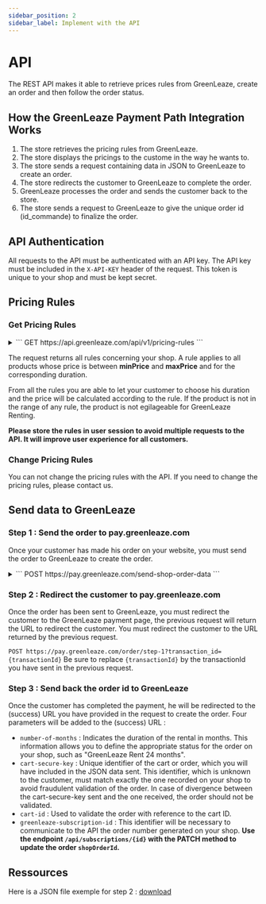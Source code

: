 ```yaml
---
sidebar_position: 2
sidebar_label: Implement with the API
---
```


# API

The REST API makes it able to retrieve prices rules from GreenLeaze, create an order and then follow the order status.

## How the GreenLeaze Payment Path Integration Works

1. The store retrieves the pricing rules from GreenLeaze.
2. The store displays the pricings to the custome in the way he wants to.
3. The store sends a request containing data in JSON to GreenLeaze to create an order.
4. The store redirects the customer to GreenLeaze to complete the order.
5. GreenLeaze processes the order and sends the customer back to the store.
6. The store sends a request to GreenLeaze to give the unique order id (id_commande) to finalize the order.

## API Authentication

All requests to the API must be authenticated with an API key. The API key must be included in the `X-API-KEY` header of the request. This token is unique to your shop and must be kept secret.

## Pricing Rules

### Get Pricing Rules

<details>
<summary>
```
GET https://api.greenleaze.com/api/v1/pricing-rules
```
</summary>
```json title="Request response"
[
  //...
  {
    "id": 30,
    "name": "0 2000 1 mois",
    "rule": "(1.2* [[prixHT]] /11.9) + (1.2-[[rate]])*[[prixHT]]/11.9", // [[rate]] represent the taxes of the product (tva)
    "minPrice": "0.00",
    "maxPrice": "2000.00",
    "duration": 6 // Can be 6, 12, 18 or 24 months
  }
  //...
]
```
</details>

The request returns all rules concerning your shop. A rule applies to all products whose price is between **minPrice** and **maxPrice** and for the corresponding duration.

From all the rules you are able to let your customer to choose his duration and the price will be calculated according to the rule. If the product is not in the range of any rule, the product is not egilageable for GreenLeaze Renting.

**Please store the rules in user session to avoid multiple requests to the API. It will improve user experience for all customers.**

### Change Pricing Rules

You can not change the pricing rules with the API. If you need to change the pricing rules, please contact us.

## Send data to GreenLeaze

### Step 1 : Send the order to pay.greenleaze.com

Once your customer has made his order on your website, you must send the order to GreenLeaze to create the order.

<details>
<summary>
```
POST https://pay.greenleaze.com/send-shop-order-data
```
</summary>
```json title="Request body"
[
  //...
  {
    "transactionId": "",// (String, Required) : Random generated id. Used by pay.greenleaze.com to associate all data to the transaction_id spectified in the redirection URL of the customer.
    "shop": "", //(Object, Required) : Shops informations.
    "urls": [], //(Object, Required) : All shop's URL 
    "shop": "", // (String, Required) :  principal URL of the shop, format domain.extension (ex: amazon.fr or fnac.com).
    "success": "", // (String, Required) : redirection URL in case of paiement success.
    "failure": "", // (String, Required) : redirection URL in case of paiement failure.
    "language": "", // (String, Required) : Langage used by the shop - iso format (ex: fr or en).
    "customer": "", // (Object, Optional) : Info about the customer.
    "firstName": "", // (String, Optional) : Customer's firstname.
    "lastName": "", // (String, Optional) : Customer's lastname.
    "company": "", // (String, Optional) : Society of client, can be null.
    "email": "", // (String, Optional) : Email of the customer.
    "addresses": [
      // ... 
    ], // (Array, Optional) : Address of the customer - See below for the address format.
    "products": [
      // ...
    ], // (Array, Required) : List of products ordered by the customer - See below for the product format.
    "cartId": "", // (String, Required) : Cart id.
    "cartSecureKey": "", // (String, Required) : Cart secure key.
    "totalInitialFees": 0.00 // (Float, Required) : Initial fees : mainly delivery fees, but also assembly or file fees if any...
  }
]
```

It is necessary to provide both a delivery address and an invoice address. In the case where they are the same, you must reverse the values of delivery and invoice by adjusting `true` and `false` respectively.

```json title="Address format"
{
  "country": "", // (String, Required) : Country code of the address.
  "company": "", // (String, Optional) : Company name (can be empty).
  "firstName": "", // (String, Required) : First name associated with the address.
  "lastName": "", // (String, Required) : Last name associated with the address.
  "street": "", // (String, Required) : Street of the address.
  "postCode": "", // (String, Required) : Postal code of the address.
  "city": "", // (String, Required) : City of the address.
  "phone": "", // (String, Required) : Phone number associated with the address.
  "delivery": true, // (Boolean, Required) : Indicates if the address is for delivery.
  "invoice": false // (Boolean, Required) : Indicates if the address is for billing.
}
```

```json title="Product format"
{
  "name": "", // (String, Required) : Name of the product.
  "unitPrice": 0, // (Integer, Required) : Unit price of the product.
  "vat": 0, // (Integer, Required) : VAT applicable on the product.
  "quantity": 0, // (Integer, Required) : Quantity ordered of the product.
  "combination": {
    "name": "" // (String, Required) : Description of the combination. If single product without declination put the product name.
  },
  "imageUrl": "" // (String, Required) : URL of the product image.
}
```

</details>

### Step 2 : Redirect the customer to pay.greenleaze.com

Once the order has been sent to GreenLeaze, you must redirect the customer to the GreenLeaze payment page, the previous request will return the URL to redirect the customer.
You must redirect the customer to the URL returned by the previous request.

`POST https://pay.greenleaze.com/order/step-1?transaction_id={transactionId}`
Be sure to replace `{transactionId}` by the transactionId you have sent in the previous request.

### Step 3 : Send back the order id to GreenLeaze

Once the customer has completed the payment, he will be redirected to the (success) URL you have provided in the request to create the order.
Four parameters will be added to the (success) URL :

- `number-of-months` : Indicates the duration of the rental in months. This information allows you to define the appropriate status for the order on your shop, such as "GreenLeaze Rent 24 months".
- `cart-secure-key` : Unique identifier of the cart or order, which you will have included in the JSON data sent. This identifier, which is unknown to the customer, must match exactly the one recorded on your shop to avoid fraudulent validation of the order. In case of divergence between the cart-secure-key sent and the one received, the order should not be validated.
- `cart-id` : Used to validate the order with reference to the cart ID.
- `greenleaze-subscription-id` : This identifier will be necessary to communicate to the API the order number generated on your shop. **Use the endpoint `/api/subscriptions/{id}` with the PATCH method to update the order `shopOrderId`.**

## Ressources

Here is a JSON file exemple for step 2 : [download ](./file/exemple.json)
